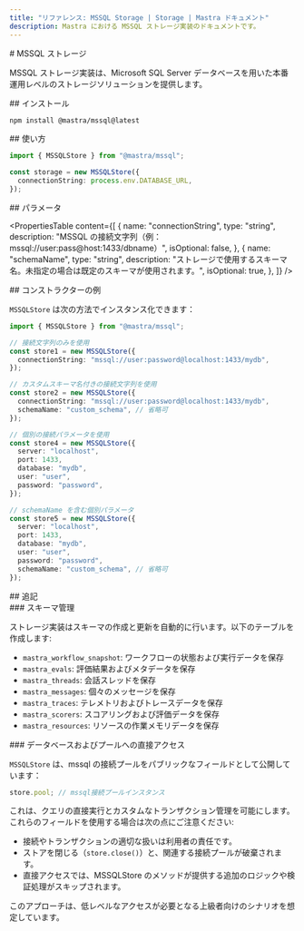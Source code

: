 ```yaml
---
title: "リファレンス: MSSQL Storage | Storage | Mastra ドキュメント"
description: Mastra における MSSQL ストレージ実装のドキュメントです。
---
```


<div id="mssql-storage">
  # MSSQL ストレージ
</div>

MSSQL ストレージ実装は、Microsoft SQL Server データベースを用いた本番運用レベルのストレージソリューションを提供します。

<div id="installation">
  ## インストール
</div>

```bash copy
npm install @mastra/mssql@latest
```


<div id="usage">
  ## 使い方
</div>

```typescript copy showLineNumbers
import { MSSQLStore } from "@mastra/mssql";

const storage = new MSSQLStore({
  connectionString: process.env.DATABASE_URL,
});
```


<div id="parameters">
  ## パラメータ
</div>

<PropertiesTable
  content={[
    {
      name: "connectionString",
      type: "string",
      description:
        "MSSQL の接続文字列（例：mssql://user:pass@host:1433/dbname）",
      isOptional: false,
    },
    {
      name: "schemaName",
      type: "string",
      description:
        "ストレージで使用するスキーマ名。未指定の場合は既定のスキーマが使用されます。",
      isOptional: true,
    },
  ]}
/>

<div id="constructor-examples">
  ## コンストラクターの例
</div>

`MSSQLStore` は次の方法でインスタンス化できます：

```ts
import { MSSQLStore } from "@mastra/mssql";

// 接続文字列のみを使用
const store1 = new MSSQLStore({
  connectionString: "mssql://user:password@localhost:1433/mydb",
});

// カスタムスキーマ名付きの接続文字列を使用
const store2 = new MSSQLStore({
  connectionString: "mssql://user:password@localhost:1433/mydb",
  schemaName: "custom_schema", // 省略可
});

// 個別の接続パラメータを使用
const store4 = new MSSQLStore({
  server: "localhost",
  port: 1433,
  database: "mydb",
  user: "user",
  password: "password",
});

// schemaName を含む個別パラメータ
const store5 = new MSSQLStore({
  server: "localhost",
  port: 1433,
  database: "mydb",
  user: "user",
  password: "password",
  schemaName: "custom_schema", // 省略可
});
```


<div id="additional-notes">
  ## 追記
</div>

<div id="schema-management">
  ### スキーマ管理
</div>

ストレージ実装はスキーマの作成と更新を自動的に行います。以下のテーブルを作成します:

- `mastra_workflow_snapshot`: ワークフローの状態および実行データを保存
- `mastra_evals`: 評価結果およびメタデータを保存
- `mastra_threads`: 会話スレッドを保存
- `mastra_messages`: 個々のメッセージを保存
- `mastra_traces`: テレメトリおよびトレースデータを保存
- `mastra_scorers`: スコアリングおよび評価データを保存
- `mastra_resources`: リソースの作業メモリデータを保存

<div id="direct-database-and-pool-access">
  ### データベースおよびプールへの直接アクセス
</div>

`MSSQLStore` は、mssql の接続プールをパブリックなフィールドとして公開しています：

```typescript
store.pool; // mssql接続プールインスタンス
```

これは、クエリの直接実行とカスタムなトランザクション管理を可能にします。これらのフィールドを使用する場合は次の点にご注意ください:

* 接続やトランザクションの適切な扱いは利用者の責任です。
* ストアを閉じる（`store.close()`）と、関連する接続プールが破棄されます。
* 直接アクセスでは、MSSQLStore のメソッドが提供する追加のロジックや検証処理がスキップされます。

このアプローチは、低レベルなアクセスが必要となる上級者向けのシナリオを想定しています。

